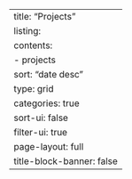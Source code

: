 ---
title: "Projects"
listing:
  contents:
    - projects
  sort: "date desc"
  type: grid
  categories: true
  sort-ui: false
  filter-ui: true
page-layout: full
title-block-banner: false
---
